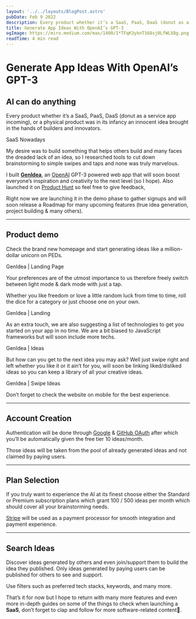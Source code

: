 ```yaml
---
layout: '../../layouts/BlogPost.astro'
pubDate: Feb 9 2022
description: Every product whether it’s a SaaS, PaaS, DaaS (donut as a service app incoming), or a physical product was in its infancy an innocent idea brought in the hands of builders and innovators. My desire…
title: Generate App Ideas With OpenAI’s GPT-3
ogImage: https://miro.medium.com/max/1400/1*TFqK3yknT168sj0LfWLX8g.png
readTime: 4 min read
---
```



<BlogImage
  src="https://miro.medium.com/max/1400/1*TFqK3yknT168sj0LfWLX8g.png"
  loading="eager"
/>
# Generate App Ideas With OpenAI’s GPT-3

## AI can do anything

Every product whether it’s a SaaS, PaaS, DaaS (donut as a service app incoming), or a physical product was in its infancy an innocent idea brought in the hands of builders and innovators.

<BlogImage src="https://miro.medium.com/max/1400/0*HFR0faos1koLARdu.jpg">
  SaaS Nowadays
</BlogImage>

My desire was to build something that helps others build and many faces the dreaded lack of an idea, so I researched tools to cut down brainstorming to simple swipes and taps and none was truly marvelous.

I built [**GenIdea**](https://www.producthunt.com/posts/genidea), an [OpenAI](https://openai.com/) GPT-3 powered web app that will soon boost everyone’s inspiration and creativity to the next level (so I hope). Also launched it on [Product Hunt](https://www.producthunt.com/posts/genidea) so feel free to give feedback,

Right now we are launching it in the demo phase to gather signups and will soon release a Roadmap for many upcoming features (true idea generation, project building & many others).

<hr />

## Product demo

Check the brand new homepage and start generating ideas like a million-dollar unicorn on PEDs.

<BlogImage src="https://miro.medium.com/max/1400/1*N0yby2ykI3JV3h34oDe-XQ.png">
  GenIdea | Landing Page
</BlogImage>

Your preferences are of the utmost importance to us therefore freely switch between light mode & dark mode with just a tap.

Whether you like freedom or love a little random luck from time to time, roll the dice for a category or just choose one on your own.

<BlogImage src="https://miro.medium.com/max/1400/1*N0yby2ykI3JV3h34oDe-XQ.png">
  GenIdea | Landing
</BlogImage>

As an extra touch, we are also suggesting a list of technologies to get you started on your app in no time. We are a bit biased to JavaScript frameworks but will soon include more techs.

<BlogImage src="https://miro.medium.com/max/1400/1*OfE27To-Jk6V9S5DcxXBcw.png">
  GenIdea | Ideas
</BlogImage>

But how can you get to the next idea you may ask? Well just swipe right and left whether you like it or it ain’t for you, will soon be linking liked/disliked ideas so you can keep a library of all your creative ideas.

<BlogImage src="https://miro.medium.com/max/1400/1*WaMyBYBtrQq0GSsQ8mFsOA.png">
  GenIdea | Swipe Ideas
</BlogImage>

Don’t forget to check the website on mobile for the best experience.

<hr />

## Account Creation

Authentication will be done through [Google](https://developers.google.com/identity/protocols/oauth2) & [GitHub OAuth](https://docs.github.com/en/developers/apps/building-oauth-apps/authorizing-oauth-apps) after which you’ll be automatically given the free tier 10 ideas/month.

Those ideas will be taken from the pool of already generated ideas and not claimed by paying users.

<hr />

## Plan Selection

If you truly want to experience the AI at its finest choose either the Standard or Premium subscription plans which grant 100 / 500 ideas per month which should cover all your brainstorming needs.

[Stripe](https://stripe.com/) will be used as a payment processor for smooth integration and payment experience.

<hr />

## Search Ideas

Discover ideas generated by others and even join/support them to build the idea they published. Only ideas generated by paying users can be published for others to see and support.

Use filters such as preferred tech stacks, keywords, and many more.

That’s it for now but I hope to return with many more features and even more in-depth guides on some of the things to check when launching a **SaaS**, don’t forget to clap and follow for more software-related content🚀.
